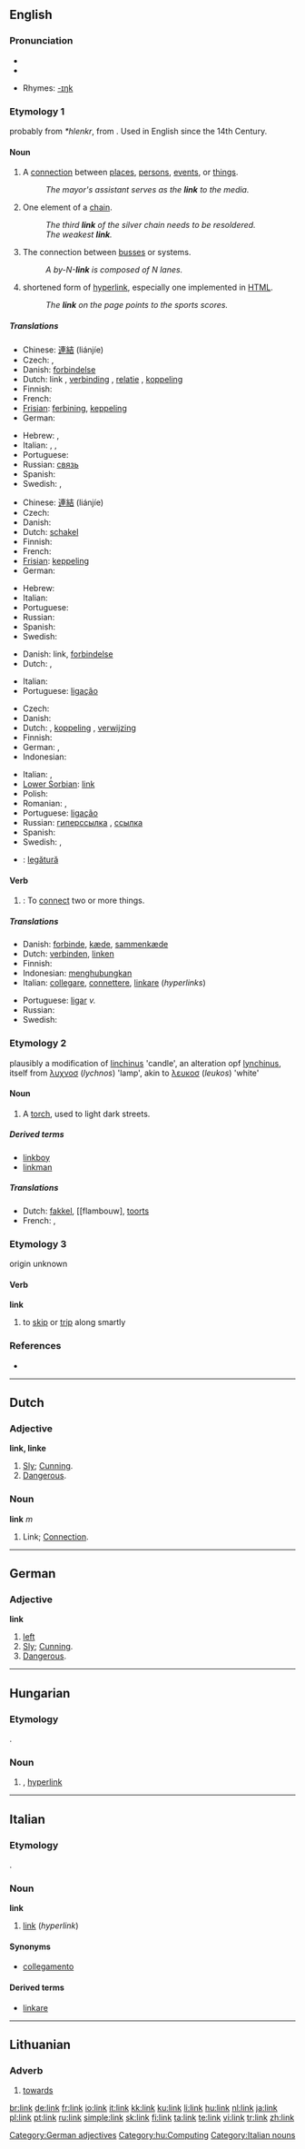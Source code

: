 ==English==

===Pronunciation===
* {{IPA|/liŋk/}}
* {{audio|en-us-link.ogg|Audio (US)}}

* Rhymes: [[Rhymes:English:-ɪŋk|-ɪŋk]]

===Etymology 1===
{{OE.}} {{term|linke}} probably from {{ON.}} ''*hlenkr'', from {{PG.}}.  Used in English since the 14th Century.

====Noun====
{{en-noun}}

# A [[connection]] between [[place]]s, [[person]]s, [[event]]s, or [[thing]]s.
#: ''The mayor's assistant serves as the '''link''' to the media.''
# One element of a [[chain]].
#: ''The third '''link''' of the silver chain needs to be resoldered.''
#: ''The weakest '''link'''.''
# {{computing}} The connection between [[bus]]ses or systems.
#: ''A by-N-'''link''' is composed of N lanes.''
# {{computing}} shortened form of [[hyperlink]], especially one implemented in [[HTML]].
#: ''The '''link''' on the page points to the sports scores.''

=====Translations=====
{{trans-top|connection}}
* Chinese: [[連結]] (liánjíe)
* Czech: {{t-|cs|spojení|n}}, {{t-|cs|propojení|n}}
* Danish: [[forbindelse]] {{c}}
* Dutch: link {{m}}, [[verbinding]] {{f}} , [[relatie]] {{f}} , [[koppeling]] {{f}}
* Finnish: {{t+|fi|yhteys}}
* French: {{t+|fr|lien|m}}
* [[Frisian]]: [[ferbining]], [[keppeling]]
* German: {{t+|de|Verbindung|f}}
{{trans-mid}}
* Hebrew: {{t+|he|קשר|m|sc=Hebr}}, {{t+|he|קישור|m|sc=Hebr}}
* Italian: {{t+|it|collegamento|m}}, {{t+|it|lega|f}}, {{t+|it|connessione|f}}
* Portuguese: {{t+|pt|ligação|f}}
* Russian: [[связь]] {{f}}
* Spanish: {{t+|es|enlace}}
* Swedish: {{t-|sv|anknytning|c}}, {{t+|sv|länk|c}}
{{trans-bottom}}

{{trans-top|element of a chain}}
* Chinese: [[連結]] (liánjíe)
* Czech: {{t-|cs|článek|m}}
* Danish: {{t-|da|led}}
* Dutch: [[schakel]]
* Finnish: {{t+|fi|linkki}}
* French: {{t+|fr|maillon}}
* [[Frisian]]: [[keppeling]]
* German: {{t+|de|Verknüpfung|f}}
{{trans-mid}}
* Hebrew: {{t-|he|חוליה|f|sc=Hebr}}
* Italian: {{t+|it|anello|m}}
* Portuguese: {{t-|pt|elo|m}}
* Russian: {{t+|ru|звено|sc=Cyrl}}
* Spanish: {{t+|es|eslabón}}
* Swedish: {{t+|sv|länk|c}}
{{trans-bottom}}

{{trans-top|computing: connection between busses or systems}}
* Danish: link, [[forbindelse]]
* Dutch: {{t+|nl|link}}, {{t+|nl|verbinding}}
{{trans-mid}}
* Italian: {{t+|it|connessione|f}}
* Portuguese: [[ligação]] {{f}}
{{trans-bottom}}

{{trans-top|computing: hyperlink}}
* Czech: {{t-|cs|odkaz|m}}
* Danish: {{t-|da|link}}
* Dutch: {{t+|nl|link}}, [[koppeling]] {{f}}, [[verwijzing]] {{f}}
* Finnish: {{t+|fi|linkki}}
* German: {{t+|de|Link|m}}, {{t-|de|Hyperlink|m}}
* Indonesian: {{t+|id|pranala|xs=Indonesian}}
{{trans-mid}}
* Italian: {{t+|it|link|m}}, {{t+|it|collegamento|m}}
* [[Lower Sorbian]]: [[#Lower Sorbian|link]] {{m}}
* Polish: {{t+|pl|link|m}}
* Romanian: {{t-|ro|hyperlink|n}}, {{t-|ro|legătură|f}}
* Portuguese: [[ligação]] {{f}}
* Russian: [[гиперссылка]] {{f}} , [[ссылка]] {{f}}
* Spanish: {{t-|es|hipervínculo}}
* Swedish: {{t+|sv|hyperlänk|c}}, {{t+|sv|länk|c}}
{{trans-bottom}}

{{checktrans}}
* {{ttbc|Romanian}}: [[legătură]] {{f}}

====Verb====
{{en-verb}}

# {{transitive}}: To [[connect]] two or more things.

=====Translations=====
{{trans-top|to connect things}}
* Danish: [[forbinde]], [[kæde]], [[sammenkæde]]
* Dutch: [[verbinden]], [[linken]]
* Finnish: {{t+|fi|yhdistää}}
* Indonesian: [[menghubungkan]]
* Italian: [[collegare]], [[connettere]], [[linkare]] (''hyperlinks'')
{{trans-mid}}
* Portuguese: [[ligar]] ''v.''
* Russian: {{t+|ru|связывать|sc=Cyrl}}
* Swedish: {{t-|sv|länka}}
{{trans-bottom}}

===Etymology 2===
plausibly a modification of {{ML.}} [[linchinus]] 'candle', an alteration opf {{L.}} [[lynchinus]], itself from {{AGr.}} [[λυχνοσ]] (''lychnos'') 'lamp', akin to {{Gr.}} [[λευκοσ]] (''leukos'') 'white'

====Noun====
{{en-noun}}

# {{obsolete}} A [[torch]], used to light dark streets.

=====Derived terms=====
* [[linkboy]]
* [[linkman]]

=====Translations=====
* Dutch: [[fakkel]], [[flambouw], [[toorts]]
* French: {{t+|fr|flambeau|m}}, {{t+|fr|torche|f}}

===Etymology 3===
origin unknown

====Verb====
'''link'''

# {{Scottish}} to [[skip]] or [[trip]] along smartly

===References===
* {{R:Websters}}

----

==Dutch==

===Adjective===
'''link, linke'''

# [[Sly]]; [[Cunning]].
# [[Dangerous]].

===Noun===
'''link''' ''m''

# Link; [[Connection]].

----

==German==

===Adjective===
'''link'''

# [[left]]
# [[Sly]]; [[Cunning]].
# [[Dangerous]].

[[Category:German adjectives]]

----

==Hungarian==

===Etymology===
{{E.|hu}} {{term|lang=en|link}}.

===Noun===
{{hu-noun|ek}}

# {{l|en|link}}, [[hyperlink]]

[[Category:hu:Computing]]

----

==Italian==
{{wikipedia|lang=it}}
===Etymology===
{{E.|it}} {{term|lang=en|link}}.

===Noun===
'''link''' {{m}} {{inv}}

#  {{context|computing|lang=it}} [[link#English|link]] (''hyperlink'')

====Synonyms====
* [[collegamento]]

====Derived terms====
* [[linkare]]

[[Category:Italian nouns]]

----

==Lithuanian==

===Adverb===
{{infl|lt|adverb}}

# [[towards]]

[[br:link]]
[[de:link]]
[[fr:link]]
[[io:link]]
[[it:link]]
[[kk:link]]
[[ku:link]]
[[li:link]]
[[hu:link]]
[[nl:link]]
[[ja:link]]
[[pl:link]]
[[pt:link]]
[[ru:link]]
[[simple:link]]
[[sk:link]]
[[fi:link]]
[[ta:link]]
[[te:link]]
[[vi:link]]
[[tr:link]]
[[zh:link]]